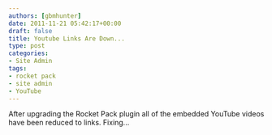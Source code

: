 ```yaml
---
authors: [gbmhunter]
date: 2011-11-21 05:42:17+00:00
draft: false
title: Youtube Links Are Down...
type: post
categories:
- Site Admin
tags:
- rocket pack
- site admin
- YouTube
---
```


After upgrading the Rocket Pack plugin all of the embedded YouTube videos have been reduced to links. Fixing...
